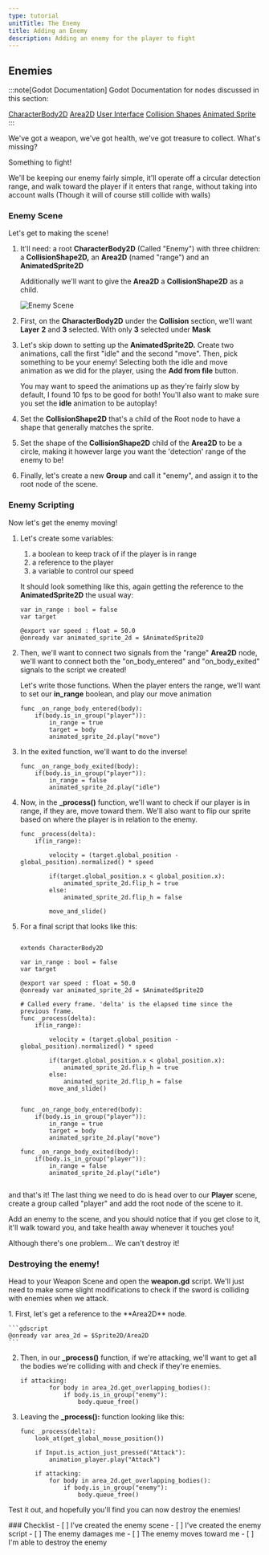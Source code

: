 ```yaml
---
type: tutorial
unitTitle: The Enemy
title: Adding an Enemy
description: Adding an enemy for the player to fight
---
```


## Enemies

:::note[Godot Documentation]
Godot Documentation for nodes discussed in this section: 

[CharacterBody2D](https://docs.godotengine.org/en/stable/classes/class_characterbody2d.html) [Area2D](https://docs.godotengine.org/en/stable/classes/class_area2d.html) [User Interface](https://docs.godotengine.org/en/stable/tutorials/ui/index.html) [Collision Shapes](https://docs.godotengine.org/en/stable/tutorials/physics/collision_shapes_2d.html) [Animated Sprite](https://docs.godotengine.org/en/stable/classes/class_animatedsprite2d.html)
:::

We've got a weapon, we've got health, we've got treasure to collect. What's missing?

Something to fight!

We'll be keeping our enemy fairly simple, it'll operate off a circular detection range, and walk toward the player if it enters that range, without taking into account walls (Though it will of course still collide with walls)

### Enemy Scene

Let's get to making the scene!

<Steps>

1. It'll need: a root **CharacterBody2D** (Called "Enemy") with three children: a **CollisionShape2D,** an **Area2D** (named "range") and an **AnimatedSprite2D**

	Additionally we'll want to give the **Area2D** a **CollisionShape2D** as a child.

	![Enemy Scene](/src/assets/godot/dungeonCrawler/enemyScene.png)

2. First, on the **CharacterBody2D** under the **Collision** section, we'll want **Layer** **2** and **3** selected. With only **3** selected under **Mask**

3. Let's skip down to setting up the **AnimatedSprite2D.** Create two animations, call the first "idle" and the second "move". Then, pick something to be your enemy! Selecting both the idle and move animation as we did for the player, using the **Add from file** button.

	You may want to speed the animations up as they're fairly slow by default, I found 10 fps to be good for both! You'll also want to make sure you set the **idle** animation to be autoplay!

4. Set the **CollisionShape2D** that's a child of the Root node to have a shape that generally matches the sprite.

5. Set the shape of the **CollisionShape2D** child of the **Area2D** to be a circle, making it however large you want the 'detection' range of the enemy to be!

6. Finally, let's create a new **Group** and call it "enemy", and assign it to the root node of the scene.

</Steps>

### Enemy Scripting

Now let's get the enemy moving!
<Steps>
1. Let's create some variables: 
	1. a boolean to keep track of if the player is in range
	2. a reference to the player
	3. a variable to control our speed

	It should look something like this, again getting the reference to the **AnimatedSprite2D** the usual way:
	```gdscript
	var in_range : bool = false
	var target

	@export var speed : float = 50.0
	@onready var animated_sprite_2d = $AnimatedSprite2D
	```

2. Then, we'll want to connect two signals from the "range" **Area2D** node, we'll want to connect both the "on_body_entered" and "on_body_exited" signals to the script we created!

	Let's write those functions. When the player enters the range, we'll want to set our **in_range** boolean, and play our move animation

	``` gdscript
	func _on_range_body_entered(body):
		if(body.is_in_group("player")):
			in_range = true
			target = body
			animated_sprite_2d.play("move")
	```

3. In the exited function, we'll want to do the inverse!

	```gdscript
	func _on_range_body_exited(body):
		if(body.is_in_group("player")):
			in_range = false
			animated_sprite_2d.play("idle")
	```

4. Now, in the **_process()** function, we'll want to check if our player is in range, if they are, move toward them. We'll also want to flip our sprite based on where the player is in relation to the enemy.

	```gdscript
	func _process(delta):
		if(in_range):

			velocity = (target.global_position - global_position).normalized() * speed

			if(target.global_position.x < global_position.x):
				animated_sprite_2d.flip_h = true
			else:
				animated_sprite_2d.flip_h = false

			move_and_slide()
	```

5. For a final script that looks like this:

	```gdscript

	extends CharacterBody2D

	var in_range : bool = false
	var target

	@export var speed : float = 50.0
	@onready var animated_sprite_2d = $AnimatedSprite2D

	# Called every frame. 'delta' is the elapsed time since the previous frame.
	func _process(delta):
		if(in_range):
			
			velocity = (target.global_position - global_position).normalized() * speed
			
			if(target.global_position.x < global_position.x):
				animated_sprite_2d.flip_h = true
			else:
				animated_sprite_2d.flip_h = false
			move_and_slide()
			
		
	func _on_range_body_entered(body):
		if(body.is_in_group("player")):
			in_range = true
			target = body
			animated_sprite_2d.play("move")

	func _on_range_body_exited(body):
		if(body.is_in_group("player")):
			in_range = false
			animated_sprite_2d.play("idle")


	```
</Steps>

and that's it! The last thing we need to do is head over to our **Player** scene, create a group called "player" and add the root node of the scene to it.

Add an enemy to the scene, and you should notice that if you get close to it, it'll walk toward you, and take health away whenever it touches you! 

Although there's one problem... We can't destroy it!

### Destroying the enemy!

Head to your Weapon Scene and open the **weapon.gd** script. We'll just need to make some slight modifications to check if the sword is colliding with enemies when we attack.

<Steps>
1. First, let's get a reference to the **Area2D** node.

	```gdscript
	@onready var area_2d = $Sprite2D/Area2D
	```
2. Then, in our **_process()** function, if we're attacking, we'll want to get all the bodies we're colliding with and check if they're enemies.

	```gdscript
	if attacking:	
			for body in area_2d.get_overlapping_bodies():
				if body.is_in_group("enemy"):
					body.queue_free()
	```

3. Leaving the **_process():** function looking like this:

	```gdscript
	func _process(delta):
		look_at(get_global_mouse_position())
		
		if Input.is_action_just_pressed("Attack"):
			animation_player.play("Attack")
			
		if attacking:	
			for body in area_2d.get_overlapping_bodies():
				if body.is_in_group("enemy"):
					body.queue_free()
	```
</Steps>

Test it out, and hopefully you'll find you can now destroy the enemies!

<Box>
### Checklist
<Checklist>
- [ ] I've created the enemy scene
- [ ] I've created the enemy script
- [ ] The enemy damages me
- [ ] The enemy moves toward me 
- [ ] I'm able to destroy the enemy
</Checklist>
</Box>